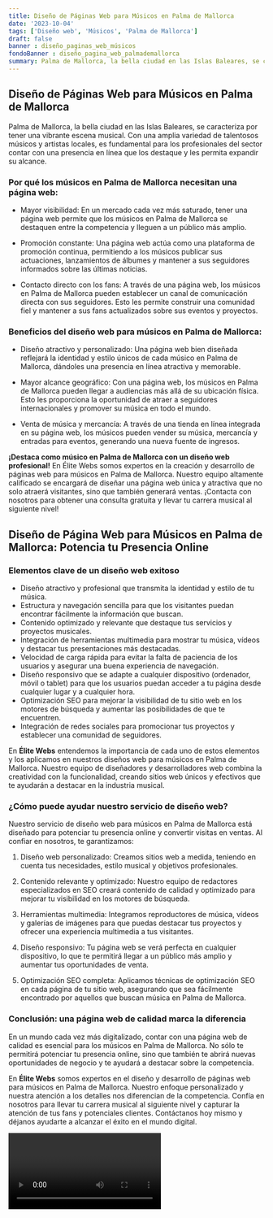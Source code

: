 ```yaml
---
title: Diseño de Páginas Web para Músicos en Palma de Mallorca
date: '2023-10-04'
tags: ['Diseño web', 'Músicos', 'Palma de Mallorca']
draft: false
banner : diseño_paginas_web_músicos
fondoBanner : diseño_pagina_web_palmademallorca
summary: Palma de Mallorca, la bella ciudad en las Islas Baleares, se caracteriza por tener una vibrante escena musical. Con una amplia variedad de talentosos músicos y artistas locales, es fundamental para los profesionales del sector contar con una presencia en línea que los destaque y les permita expandir su alcance.
---
```


## Diseño de Páginas Web para Músicos en Palma de Mallorca

Palma de Mallorca, la bella ciudad en las Islas Baleares, se caracteriza por tener una vibrante escena musical. Con una amplia variedad de talentosos músicos y artistas locales, es fundamental para los profesionales del sector contar con una presencia en línea que los destaque y les permita expandir su alcance.

### Por qué los músicos en Palma de Mallorca necesitan una página web:

- Mayor visibilidad: En un mercado cada vez más saturado, tener una página web permite que los músicos en Palma de Mallorca se destaquen entre la competencia y lleguen a un público más amplio.

- Promoción constante: Una página web actúa como una plataforma de promoción continua, permitiendo a los músicos publicar sus actuaciones, lanzamientos de álbumes y mantener a sus seguidores informados sobre las últimas noticias.

- Contacto directo con los fans: A través de una página web, los músicos en Palma de Mallorca pueden establecer un canal de comunicación directa con sus seguidores. Esto les permite construir una comunidad fiel y mantener a sus fans actualizados sobre sus eventos y proyectos.

### Beneficios del diseño web para músicos en Palma de Mallorca:

- Diseño atractivo y personalizado: Una página web bien diseñada reflejará la identidad y estilo únicos de cada músico en Palma de Mallorca, dándoles una presencia en línea atractiva y memorable.

- Mayor alcance geográfico: Con una página web, los músicos en Palma de Mallorca pueden llegar a audiencias más allá de su ubicación física. Esto les proporciona la oportunidad de atraer a seguidores internacionales y promover su música en todo el mundo.

- Venta de música y mercancía: A través de una tienda en línea integrada en su página web, los músicos pueden vender su música, mercancía y entradas para eventos, generando una nueva fuente de ingresos.

**¡Destaca como músico en Palma de Mallorca con un diseño web profesional!** En Élite Webs somos expertos en la creación y desarrollo de páginas web para músicos en Palma de Mallorca. Nuestro equipo altamente calificado se encargará de diseñar una página web única y atractiva que no solo atraerá visitantes, sino que también generará ventas. ¡Contacta con nosotros para obtener una consulta gratuita y llevar tu carrera musical al siguiente nivel!

<GifSeo />

<Cta />

## Diseño de Página Web para Músicos en Palma de Mallorca: Potencia tu Presencia Online ##

### Elementos clave de un diseño web exitoso ###

- Diseño atractivo y profesional que transmita la identidad y estilo de tu música.
- Estructura y navegación sencilla para que los visitantes puedan encontrar fácilmente la información que buscan.
- Contenido optimizado y relevante que destaque tus servicios y proyectos musicales.
- Integración de herramientas multimedia para mostrar tu música, vídeos y destacar tus presentaciones más destacadas.
- Velocidad de carga rápida para evitar la falta de paciencia de los usuarios y asegurar una buena experiencia de navegación.
- Diseño responsivo que se adapte a cualquier dispositivo (ordenador, móvil o tablet) para que los usuarios puedan acceder a tu página desde cualquier lugar y a cualquier hora.
- Optimización SEO para mejorar la visibilidad de tu sitio web en los motores de búsqueda y aumentar las posibilidades de que te encuentren.
- Integración de redes sociales para promocionar tus proyectos y establecer una comunidad de seguidores.

En **Élite Webs** entendemos la importancia de cada uno de estos elementos y los aplicamos en nuestros diseños web para músicos en Palma de Mallorca. Nuestro equipo de diseñadores y desarrolladores web combina la creatividad con la funcionalidad, creando sitios web únicos y efectivos que te ayudarán a destacar en la industria musical.

### ¿Cómo puede ayudar nuestro servicio de diseño web? ###

Nuestro servicio de diseño web para músicos en Palma de Mallorca está diseñado para potenciar tu presencia online y convertir visitas en ventas. Al confiar en nosotros, te garantizamos:

1. Diseño web personalizado: Creamos sitios web a medida, teniendo en cuenta tus necesidades, estilo musical y objetivos profesionales.

2. Contenido relevante y optimizado: Nuestro equipo de redactores especializados en SEO creará contenido de calidad y optimizado para mejorar tu visibilidad en los motores de búsqueda.

3. Herramientas multimedia: Integramos reproductores de música, vídeos y galerías de imágenes para que puedas destacar tus proyectos y ofrecer una experiencia multimedia a tus visitantes.

4. Diseño responsivo: Tu página web se verá perfecta en cualquier dispositivo, lo que te permitirá llegar a un público más amplio y aumentar tus oportunidades de venta.

5. Optimización SEO completa: Aplicamos técnicas de optimización SEO en cada página de tu sitio web, asegurando que sea fácilmente encontrado por aquellos que buscan música en Palma de Mallorca.

### Conclusión: una página web de calidad marca la diferencia ###

En un mundo cada vez más digitalizado, contar con una página web de calidad es esencial para los músicos en Palma de Mallorca. No sólo te permitirá potenciar tu presencia online, sino que también te abrirá nuevas oportunidades de negocio y te ayudará a destacar sobre la competencia.

En **Élite Webs** somos expertos en el diseño y desarrollo de páginas web para músicos en Palma de Mallorca. Nuestro enfoque personalizado y nuestra atención a los detalles nos diferencian de la competencia. Confía en nosotros para llevar tu carrera musical al siguiente nivel y capturar la atención de tus fans y potenciales clientes. Contáctanos hoy mismo y déjanos ayudarte a alcanzar el éxito en el mundo digital.

<Video />

<CtaBot job='Músicos' city='Palma de Mallorca'/>

<Gmaps query='Palma de Mallorca+españa+maps' />